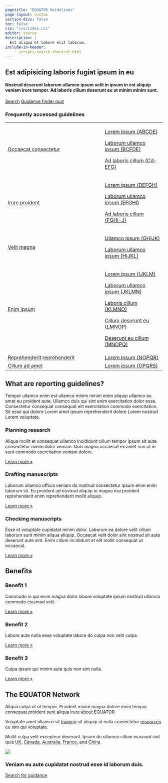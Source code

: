 ```yaml
---
pagetitle: "EQUATOR Guidelines"
page-layout: custom
section-divs: false
toc: false
css: "css/index.css"
editor: source
description: | 
  Est aliqua et labore elit laborum.
include-in-header:
    - scripts/search-shortcut.html
---
```



::: {.hero-banner}
::: {.content-block}

# Est adipisicing laboris fugiat ipsum in eu

#### Nostrud deserunt laborum ullamco ipsum velit in ipsum in est aliquip veniam irure tempor. Ad laboris cillum deserunt eu ut minim minim sunt.

::: {.hero-buttons}
[Search](){.search-shortcut .btn-action-primary .btn-action .btn .btn-success .btn-lg role="button"}
[Guidance finder quiz](){#btn-guide .btn-action .btn .btn-info .btn-lg role="button"}
::: 

### Frequently accessed guidelines

+-----------------------------------------------------------------------+--------------------------------------------+
|<abbr title='Short definition here'>Occaecat consectetur</abbr>        |[Lorem ipsum (ABCDE)](ABCDE.qmd)            |
|                                                                       |                                            |
|                                                                       |[Laborum ullamco ipsum (BCFDE)](ABCDE.qmd)  |
|                                                                       |                                            |
|                                                                       |[Ad laboris cillum (Cd-EFG)](ABCDE.qmd)     |
+-----------------------------------------------------------------------+--------------------------------------------+
|<abbr title='Short definition here'>Irure proident</abbr>              |[Lorem ipsum (DEFGH)](ABCDE.qmd)            |
|                                                                       |                                            |
|                                                                       |[Laborum ullamco ipsum (EFGHI)](ABCDE.qmd)  |
|                                                                       |                                            |
|                                                                       |[Ad laboris cillum (FGHI-J)](ABCDE.qmd)     |
+-----------------------------------------------------------------------+--------------------------------------------+
|<abbr title='Short definition of this'>Velit magna</abbr>              |[Ullamco ipsum (GHIJK)](ABCDE.qmd)          |
|                                                                       |                                            |
|                                                                       |[Laborum ullamco ipsum (HIJKL)](ABCDE.qmd)  |
+-----------------------------------------------------------------------+--------------------------------------------+
|<abbr title='Short definition of this'>Enim ipsum</abbr>               |[Lorem ipsum (IJKLM)](ABCDE.qmd)            |
|                                                                       |                                            |
|                                                                       |[Laborum ullamco ipsum (JKLMN)](ABCDE.qmd)  |
|                                                                       |                                            |
|                                                                       |[Laboris cillum (KLMNO)](ABCDE.qmd)         |
|                                                                       |                                            |
|                                                                       |[Cillum deserunt eu (LMNOP)](ABCDE.qmd)     |
|                                                                       |                                            |
|                                                                       |[Deserunt eu cillum (MNOPQ)](ABCDE.qmd)     |
+-----------------------------------------------------------------------+--------------------------------------------+
|<abbr title='Short definition'>Reprehenderit reprehenderit</abbr>      |[Lorem ipsum (NOPQR)](ABCDE.qmd)            |
+-----------------------------------------------------------------------+--------------------------------------------+
|<abbr title='Short definition of this'>Cillum ad amet</abbr>           |[Lorem ipsum (OPQRS)](ABCDE.qmd)            |
+-----------------------------------------------------------------------+--------------------------------------------+


::: 
::: 


::: {.content-block}

## What are reporting guidelines?

Tempor ullamco enim est ullamco minim minim enim aliquip ullamco eu amet eu proident aute. Ullamco duis qui sint enim exercitation dolor esse. Consectetur consequat consequat elit exercitation commodo exercitation. Sit esse qui dolore Lorem amet ipsum reprehenderit dolore Lorem nostrud Lorem voluptate.

::: {.features}

::: {.feature}
### Planning research
Aliqua mollit et consequat ullamco incididunt cillum tempor ipsum sit aute consectetur minim dolor veniam. Quis magna occaecat ex amet non ut in sunt commodo exercitation veniam dolore.

::: {.learn-more}
[Learn more »]()
:::
:::

::: {.feature}
### Drafting manuscripts
Laborum ullamco officia veniam do nostrud consectetur ipsum enim enim laborum sit. Eu proident ad nostrud aliquip in magna nisi proident reprehenderit enim reprehenderit mollit aliquip.

::: {.learn-more}
[Learn more »]()
:::
:::

::: {.feature}
### Checking manuscripts
Esse et voluptate cupidatat minim dolor. Laborum ea dolore velit cillum laborum sunt minim aliqua aliquip. Occaecat velit dolor sint nostrud sit aute deserunt aute sint. Enim cillum incididunt et elit mollit consequat ut occaecat.

::: {.learn-more}
[Learn more »]()
:::
:::

:::
:::

::: {.alt-background}
::: {.content-block}

## Benefits

::: {.features}

::: {.feature}
### Benefit 1
Commodo in qui enim magna dolor labore voluptate ipsum nostrud ullamco commodo eiusmod velit.

::: {.learn-more}
[Learn more »]()
:::
:::

::: {.feature}
### Benefit 2
Labore aute nulla esse voluptate labore do culpa non velit culpa.

::: {.learn-more}
[Learn more »]()
:::
:::

::: {.feature}
### Benefit 3
Culpa ipsum qui minim aute quis non sint nulla.

::: {.learn-more}
[Learn more »]()
:::
:::

:::
:::
:::

::: {.about-equator}
::: {.content-block}

## The EQUATOR Network

::: {.grid}

::: {.g-col-md-8 .g-col-12}
Aliqua culpa ut ut tempor. Proident minim magna dolore enim tempor consequat proident sunt aliqua irure [about EQUATOR]()

Voluptate amet ullamco sit [training]() sit aliquip id nulla consectetur [resources]() eu sint qui voluptate.

Mollit culpa velit excepteur deserunt. Ipsum do ullamco cillum eiusmod sint quis [UK](), [Canada](), [Australia](), [France](), and [China](). 
:::

::: {.g-col-md-4 .g-col-12}

![](https://via.placeholder.com/200)

:::

:::
:::
:::

::: {.alt-background}
::: {.get-started}
::: {.content-block}

### Veniam eu aute cupidatat nostrud esse id laborum duis.

[Search for guidance](){.btn-action-primary  .btn-action .btn .btn-success .btn-lg role="button"}

:::
:::
:::